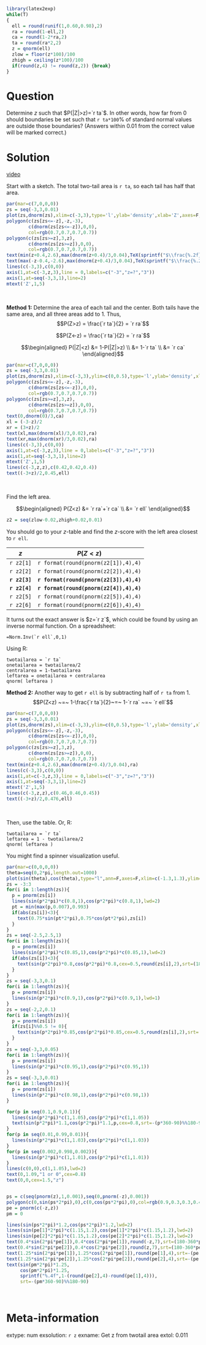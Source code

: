 ```r
library(latex2exp)
while(T)
{
  ell = round(runif(1,0.60,0.98),2)
  ra = round(1-ell,2)
  ca = round(1-2*ra,2)
  ta = round(ra*2,2)
  z = qnorm(ell)
  zlow = floor(z*100)/100
  zhigh = ceiling(z*100)/100
  if(round(z,4) != round(z,2)) {break}
}
```

Question
========
Determine $z$ such that $P(|Z|>z)=`r ta`$. In other words, how far from 0 should boundaries be set such that `r ta*100`% of standard normal values are outside those boundaries? (Answers within 0.01 from the correct value will be marked correct.)


Solution
========

[video](https://vimeo.com/531931611){target="_blank"}

Start with a sketch. The total two-tail area is `r ta`, so each tail has half that area.

```r
par(mar=c(7,0,0,0))
zs = seq(-3,3,0.01)
plot(zs,dnorm(zs),xlim=c(-3,3),type='l',ylab='density',xlab='Z',axes=F,ann=F)
polygon(c(zs[zs<=-z],-z,-3),
        c(dnorm(zs[zs<=-z]),0,0),
        col=rgb(0.7,0.7,0.7,0.7))
polygon(c(zs[zs>=z],3,z),
        c(dnorm(zs[zs>=z]),0,0),
        col=rgb(0.7,0.7,0.7,0.7))
text(min(z+0.4,2.6),max(dnorm(z+0.4)/3,0.04),TeX(sprintf("$\\frac{%.2f}{2}$",ta)))
text(max(-z-0.4,-2.6),max(dnorm(z+0.4)/3,0.04),TeX(sprintf("$\\frac{%.2f}{2}$",ta)))
lines(c(-3,3),c(0,0))
axis(1,at=c(-3,z,3),line = 0,labels=c("-3","z=?","3"))
axis(1,at=seq(-3,3,1),line=2)
mtext('Z',1,5)
```
\

**Method 1:** Determine the area of each tail and the center. Both tails have the same area, and all three areas add to 1. Thus,
$$P(Z>z) = \frac{`r ta`}{2} = `r ra`$$

$$P(Z<-z) = \frac{`r ta`}{2} = `r ra`$$

$$\begin{aligned}
P(|Z|<z) &= 1-P(|Z|>z) \\ 
&= 1-`r ta` \\
&= `r ca`
\end{aligned}$$
```r
par(mar=c(7,0,0,0))
zs = seq(-3,3,0.01)
plot(zs,dnorm(zs),xlim=c(-3,3),ylim=c(0,0.5),type='l',ylab='density',xlab='Z',axes=F,ann=F)
polygon(c(zs[zs<=-z],-z,-3),
        c(dnorm(zs[zs<=-z]),0,0),
        col=rgb(0.7,0.7,0.7,0.7))
polygon(c(zs[zs>=z],3,z),
        c(dnorm(zs[zs>=z]),0,0),
        col=rgb(0.7,0.7,0.7,0.7))
text(0,dnorm(0)/3,ca)
xl = (-3-z)/2
xr = (3+z)/2
text(xl,max(dnorm(xl)/3,0.02),ra)
text(xr,max(dnorm(xr)/3,0.02),ra)
lines(c(-3,3),c(0,0))
axis(1,at=c(-3,z,3),line = 0,labels=c("-3","z=?","3"))
axis(1,at=seq(-3,3,1),line=2)
mtext('Z',1,5)
lines(c(-3,z,z),c(0.42,0.42,0.4))
text((-3+z)/2,0.45,ell)
```
\

Find the left area.

$$\begin{aligned}
P(Z<z) &= `r ra`+`r ca` \\
&= `r ell`
\end{aligned}$$


```r
z2 = seq(zlow-0.02,zhigh+0.02,0.01)
```

You should go to your $z$-table and find the $z$-score with the left area closest to `r ell`.

| $z$ | $P(Z<z)$ |
|:---:|:---:|
| `r z2[1]` | `r format(round(pnorm(z2[1]),4),4)` |
| `r z2[2]` | `r format(round(pnorm(z2[2]),4),4)` |
| **`r z2[3]`** | **`r format(round(pnorm(z2[3]),4),4)`** |
| **`r z2[4]`** | **`r format(round(pnorm(z2[4]),4),4)`** |
| `r z2[5]` | `r format(round(pnorm(z2[5]),4),4)` |
| `r z2[6]` | `r format(round(pnorm(z2[6]),4),4)` |

It turns out the exact answer is $z=`r z`$, which could be found by using an inverse normal function. On a spreadsheet:
```
=Norm.Inv(`r ell`,0,1)
```
Using R:
```
twotailarea = `r ta`
onetailarea = twotailarea/2
centralarea = 1-twotailarea
leftarea = onetailarea + centralarea
qnorm( leftarea )
```

**Method 2:** Another way to get `r ell` is by subtracting half of `r ta` from 1.
$$P(Z<z) ~=~ 1-\frac{`r ta`}{2}~=~ 1-`r ra` ~=~ `r ell`$$

```r
par(mar=c(7,0,0,0))
zs = seq(-3,3,0.01)
plot(zs,dnorm(zs),xlim=c(-3,3),ylim=c(0,0.5),type='l',ylab='density',xlab='Z',axes=F,ann=F)
polygon(c(zs[zs<=-z],-z,-3),
        c(dnorm(zs[zs<=-z]),0,0),
        col=rgb(0.7,0.7,0.7,0.7))
polygon(c(zs[zs>=z],3,z),
        c(dnorm(zs[zs>=z]),0,0),
        col=rgb(0.7,0.7,0.7,0.7))
text(min(z+0.4,2.6),max(dnorm(z+0.4)/3,0.04),ra)
lines(c(-3,3),c(0,0))
axis(1,at=c(-3,z,3),line = 0,labels=c("-3","z=?","3"))
axis(1,at=seq(-3,3,1),line=2)
mtext('Z',1,5)
lines(c(-3,z,z),c(0.46,0.46,0.45))
text((-3+z)/2,0.476,ell)
```
\

Then, use the table. Or, R:
```
twotailarea = `r ta`
leftarea = 1 - twotailarea/2
qnorm( leftarea )
```

You might find a spinner visualization useful.

```r
par(mar=c(0,0,0,0))
theta=seq(0,2*pi,length.out=1000)
plot(sin(theta),cos(theta),type="l",ann=F,axes=F,xlim=c(-1.3,1.3),ylim=c(-1.3,1.3))
zs = -3:3
for(i in 1:length(zs)){
  p = pnorm(zs[i])
  lines(sin(p*2*pi)*c(0.8,1),cos(p*2*pi)*c(0.8,1),lwd=2)
  pt = min(max(p,0.007),0.993)
  if(abs(zs[i])<3){
    text(0.75*sin(pt*2*pi),0.75*cos(pt*2*pi),zs[i])
  }
}
zs = seq(-2.5,2.5,1)
for(i in 1:length(zs)){
  p = pnorm(zs[i])
  lines(sin(p*2*pi)*c(0.85,1),cos(p*2*pi)*c(0.85,1),lwd=2)
  if(abs(zs[i])<3){
    text(sin(p*2*pi)*0.8,cos(p*2*pi)*0.8,cex=0.5,round(zs[i],2),srt=(180-360*p)%%180-90)
  }
}
zs = seq(-3,3,0.1)
for(i in 1:length(zs)){
  p = pnorm(zs[i])
  lines(sin(p*2*pi)*c(0.9,1),cos(p*2*pi)*c(0.9,1),lwd=1)
}
zs = seq(-2,2,0.1)
for(i in 1:length(zs)){
  p = pnorm(zs[i])
  if(zs[i]%%0.5 != 0){
    text(sin(p*2*pi)*0.85,cos(p*2*pi)*0.85,cex=0.5,round(zs[i],2),srt=(180-360*p)%%180-90)
  }
}
zs = seq(-3,3,0.05)
for(i in 1:length(zs)){
  p = pnorm(zs[i])
  lines(sin(p*2*pi)*c(0.95,1),cos(p*2*pi)*c(0.95,1))
}
zs = seq(-3,3,0.01)
for(i in 1:length(zs)){
  p = pnorm(zs[i])
  lines(sin(p*2*pi)*c(0.98,1),cos(p*2*pi)*c(0.98,1))
}

for(p in seq(0.1,0.9,0.1)){
  lines(sin(p*2*pi)*c(1,1.05),cos(p*2*pi)*c(1,1.05))
  text(sin(p*2*pi)*1.1,cos(p*2*pi)*1.1,p,cex=0.8,srt=-(p*360-90)%%180-90)
}
for(p in seq(0.01,0.99,0.01)){
  lines(sin(p*2*pi)*c(1,1.03),cos(p*2*pi)*c(1,1.03))
}
for(p in seq(0.002,0.998,0.002)){
  lines(sin(p*2*pi)*c(1,1.01),cos(p*2*pi)*c(1,1.01))
}
lines(c(0,0),c(1,1.05),lwd=2)
text(0,1.09,"1 or 0",cex=0.8)
text(0,0,cex=1.5,"z")


ps = c(seq(pnorm(z),1,0.001),seq(0,pnorm(-z),0.001))
polygon(c(0,sin(ps*2*pi),0),c(0,cos(ps*2*pi),0),col=rgb(0.9,0.3,0.3,0.4),border=rgb(0.9,0.3,0.3))
pe = pnorm(c(-z,z))
pm = 0

lines(sin(ps*2*pi)*1.2,cos(ps*2*pi)*1.2,lwd=2)
lines(sin(pe[1]*2*pi)*c(1.15,1.2),cos(pe[1]*2*pi)*c(1.15,1.2),lwd=2)
lines(sin(pe[2]*2*pi)*c(1.15,1.2),cos(pe[2]*2*pi)*c(1.15,1.2),lwd=2)
text(0.4*sin(2*pi*pe[1]),0.4*cos(2*pi*pe[1]),round(-z,7),srt=(180-360*pe[1])%%180-90)
text(0.4*sin(2*pi*pe[2]),0.4*cos(2*pi*pe[2]),round(z,7),srt=(180-360*pe[2])%%180-90)
text(1.25*sin(2*pi*pe[1]),1.25*cos(2*pi*pe[1]),round(pe[1],4),srt=-(pe[1]*360-90)%%180-90,cex=0.8)
text(1.25*sin(2*pi*pe[2]),1.25*cos(2*pi*pe[2]),round(pe[2],4),srt=-(pe[2]*360-90)%%180-90,cex=0.8)
text(sin(pm*2*pi)*1.25,
     cos(pm*2*pi)*1.25,
     sprintf("%.4f",1-(round(pe[2],4)-round(pe[1],4))),
     srt=-(pm*360-90)%%180-90)
```
\


Meta-information
================
extype: num
exsolution: `r z`
exname: Get z from twotail area
extol: 0.011
